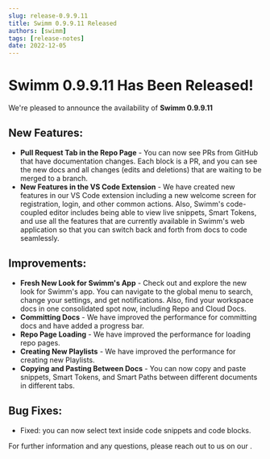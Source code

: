 ```yaml
---
slug: release-0.9.9.11
title: Swimm 0.9.9.11 Released
authors: [swimm] 
tags: [release-notes]
date: 2022-12-05
---
```


# Swimm 0.9.9.11 Has Been Released!

We're pleased to announce the availability of **Swimm 0.9.9.11**<SwimmMoji text="release"/>

<SwimmReleaseBlogPost version="0.9.9.11" />

<SwimmReleaseVideo version="0.9.9.11" />

## New Features:
- **Pull Request Tab in the Repo Page** - You can now see PRs from GitHub that have documentation changes. Each block is a PR, and you can see the new docs and all changes (edits and deletions) that are waiting to be merged to a branch.
- **New Features in the VS Code Extension** - We have created new features in our VS Code extension including a new welcome screen for registration, login, and other common actions. Also, Swimm's code-coupled editor includes being able to view live snippets, Smart Tokens, and use all the features that are currently available in Swimm's web application so that you can switch back and forth from docs to code seamlessly. 

## Improvements:
- **Fresh New Look for Swimm's App** - Check out and explore the new look for Swimm's app. You can navigate to the global menu to search, change your settings, and get notifications. Also, find your workspace docs in one consolidated spot now, including Repo and Cloud Docs. 
- **Committing Docs** - We have improved the performance for committing docs and have added a progress bar.
- **Repo Page Loading** - We have improved the performance for loading repo pages.
- **Creating New Playlists** -  We have improved the performance for creating new Playlists.
- **Copying and Pasting Between Docs** - You can now copy and paste snippets, Smart Tokens, and Smart Paths between different documents in different tabs.

## Bug Fixes:
- Fixed: you can now select text inside code snippets and code blocks.

For further information and any questions, please reach out to us on our <SwimmLink target="slack" />.

<SwimmReleaseTweet version="0.9.9.11" />
